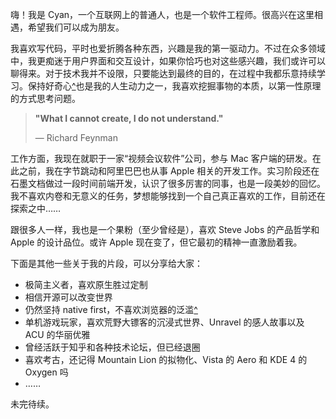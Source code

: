 嗨！我是 Cyan，一个互联网上的普通人，也是一个软件工程师。很高兴在这里相遇，希望我们可以成为朋友。

我喜欢写代码，平时也爱折腾各种东西，兴趣是我的第一驱动力。不过在众多领域中，我更痴迷于用户界面和交互设计，如果你恰巧也对这些感兴趣，我们或许可以聊得来。对于技术我并不设限，只要能达到最终的目的，在过程中我都乐意持续学习。保持好奇心[^](https://durmonski.com/life-advice/curiosity-is-better-than-being-smart/)也是我的人生动力之一，我喜欢挖掘事物的本质，以第一性原理的方式思考问题。

> **"What I cannot create, I do not understand."**
>
>
> — Richard Feynman
>

工作方面，我现在就职于一家“视频会议软件”公司，参与 Mac 客户端的研发。在此之前，我在字节跳动和阿里巴巴也从事 Apple 相关的开发工作。实习阶段还在石墨文档做过一段时间前端开发，认识了很多厉害的同事，也是一段美妙的回忆。我不喜欢内卷和无意义的任务，梦想能够找到一个自己真正喜欢的工作，目前还在探索之中……

跟很多人一样，我也是一个果粉（至少曾经是），喜欢 Steve Jobs 的产品哲学和 Apple 的设计品位。或许 Apple 现在变了，但它最初的精神一直激励着我。

下面是其他一些关于我的片段，可以分享给大家：

- 极简主义者，喜欢原生胜过定制
- 相信开源可以改变世界
- 仍然坚持 native first，不喜欢浏览器的泛滥[^](https://tonsky.me/blog/disenchantment/)
- 单机游戏玩家，喜欢荒野大镖客的沉浸式世界、Unravel 的感人故事以及 ACU 的华丽优雅
- 曾经活跃于知乎和各种技术论坛，但已经退圈
- 喜欢考古，还记得 Mountain Lion 的拟物化、Vista 的 Aero 和 KDE 4 的 Oxygen 吗
- ……

未完待续。
